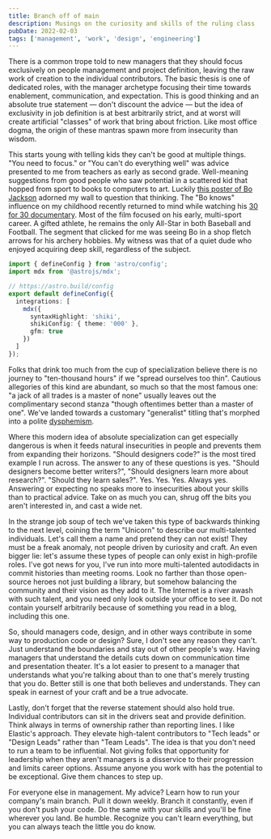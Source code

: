 ```yaml
---
title: Branch off of main
description: Musings on the curiosity and skills of the ruling class
pubDate: 2022-02-03
tags: ['management', 'work', 'design', 'engineering']
---
```


There is a common trope told to new managers that they should focus exclusively on people management and project definition, leaving the raw work of creation to the individual contributors. The basic thesis is one of dedicated roles, with the manager archetype focusing their time towards enablement, communication, and expectation. This is good thinking and an absolute true statement — don't discount the advice — but the idea of exclusivity in job definition is at best arbitrarily strict, and at worst will create artificial "classes" of work that bring about friction. Like most office dogma, the origin of these mantras spawn more from insecurity than wisdom.

This starts young with telling kids they can't be good at multiple things. "You need to focus." or "You can't do everything well" was advice presented to me from teachers as early as second grade. Well-meaning suggestions from good people who saw potential in a scattered kid that hopped from sport to books to computers to art. Luckily [this poster of Bo Jackson](/images/boknowsbo.jpg) adorned my wall to question that thinking. The "Bo knows" influence on my childhood recently returned to mind while watching his [30 for 30 documentary](https://www.youtube.com/watch?v=ZmoCLo3WOk0). Most of the film focused on his early, multi-sport career. A gifted athlete, he remains the only All-Star in both Baseball and Football. The segment that clicked for me was seeing Bo in a shop fletch arrows for his archery hobbies. My witness was that of a quiet dude who enjoyed acquiring deep skill, regardless of the subject.

```ts
import { defineConfig } from 'astro/config';
import mdx from '@astrojs/mdx';

// https://astro.build/config
export default defineConfig({
  integrations: [
    mdx({
      syntaxHighlight: 'shiki',
      shikiConfig: { theme: '000' },
      gfm: true
    })
  ]
});
```

Folks that drink too much from the cup of specialization believe there is no journey to "ten-thousand hours" if we "spread ourselves too thin". Cautious allegories of this kind are abundant, so much so that the most famous one: "a jack of all trades is a master of none" usually leaves out the complimentary second stanza "though oftentimes better than a master of one". We've landed towards a customary "generalist" titling that's morphed into a polite [dysphemism](https://en.wikipedia.org/wiki/Dysphemism).

Where this modern idea of absolute specialization can get especially dangerous is when it feeds natural insecurities in people and prevents them from expanding their horizons. "Should designers code?" is the most tired example I run across. The answer to any of these questions is yes. "Should designers become better writers?", "Should designers learn more about research?". "Should they learn sales?". Yes. Yes. Yes. Always yes. Answering or expecting no speaks more to insecurities about your skills than to practical advice. Take on as much you can, shrug off the bits you aren't interested in, and cast a wide net.

In the strange job soup of tech we've taken this type of backwards thinking to the next level, coining the term "Unicorn" to describe our multi-talented individuals. Let's call them a name and pretend they can not exist! They must be a freak anomaly, not people driven by curiosity and craft. An even bigger lie: let's assume these types of people can only exist in high-profile roles. I've got news for you, I've run into more multi-talented autodidacts in commit histories than meeting rooms. Look no farther than those open-source heroes not just building a library, but somehow balancing the community and their vision as they add to it. The Internet is a river awash with such talent, and you need only look outside your office to see it. Do not contain yourself arbitrarily because of something you read in a blog, including this one.

So, should managers code, design, and in other ways contribute in some way to production code or design? Sure, I don't see any reason they can't. Just understand the boundaries and stay out of other people's way. Having managers that understand the details cuts down on communication time and presentation theater. It's a lot easier to present to a manager that understands what you're talking about than to one that's merely trusting that you do. Better still is one that both believes and understands. They can speak in earnest of your craft and be a true advocate.

Lastly, don't forget that the reverse statement should also hold true. Individual contributors can sit in the drivers seat and provide definition. Think always in terms of ownership rather than reporting lines. I like Elastic's approach. They elevate high-talent contributors to "Tech leads" or "Design Leads" rather than "Team Leads". The idea is that you don't need to run a team to be influential. Not giving folks that opportunity for leadership when they aren't managers is a disservice to their progression and limits career options. Assume anyone you work with has the potential to be exceptional. Give them chances to step up.

For everyone else in management. My advice? Learn how to run your company's main branch. Pull it down weekly. Branch it constantly, even if you don't push your code. Do the same with your skills and you'll be fine wherever you land. Be humble. Recognize you can't learn everything, but you can always teach the little you do know.
